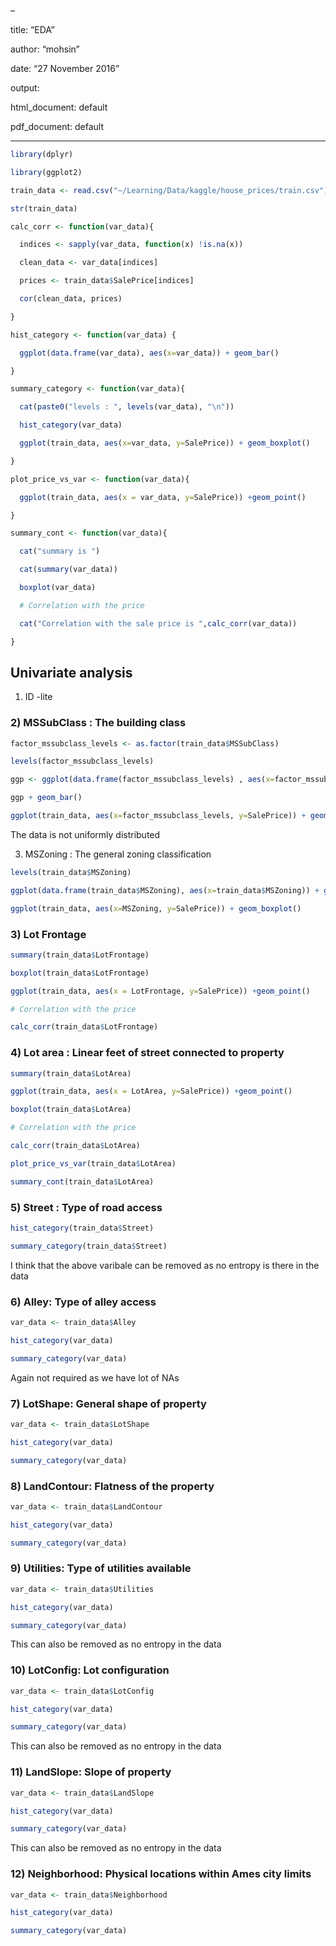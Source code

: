 --

title: "EDA"

author: "mohsin"

date: "27 November 2016"

output:

  html_document: default

  pdf_document: default

---

```r

library(dplyr)

library(ggplot2)

```

```r

train_data <- read.csv("~/Learning/Data/kaggle/house_prices/train.csv")

str(train_data)

calc_corr <- function(var_data){

  indices <- sapply(var_data, function(x) !is.na(x))

  clean_data <- var_data[indices]

  prices <- train_data$SalePrice[indices]

  cor(clean_data, prices)

}

hist_category <- function(var_data) {

  ggplot(data.frame(var_data), aes(x=var_data)) + geom_bar()

}

summary_category <- function(var_data){

  cat(paste0("levels : ", levels(var_data), "\n"))

  hist_category(var_data)

  ggplot(train_data, aes(x=var_data, y=SalePrice)) + geom_boxplot()

}

plot_price_vs_var <- function(var_data){

  ggplot(train_data, aes(x = var_data, y=SalePrice)) +geom_point()

}

summary_cont <- function(var_data){

  cat("summary is ")

  cat(summary(var_data))

  boxplot(var_data)

  # Correlation with the price

  cat("Correlation with the sale price is ",calc_corr(var_data))

}

```

## Univariate analysis

1) ID -lite

### 2) MSSubClass : The building class

```r

factor_mssubclass_levels <- as.factor(train_data$MSSubClass)

levels(factor_mssubclass_levels)

ggp <- ggplot(data.frame(factor_mssubclass_levels) , aes(x=factor_mssubclass_levels))

ggp + geom_bar()

ggplot(train_data, aes(x=factor_mssubclass_levels, y=SalePrice)) + geom_boxplot()

```

The data is not uniformly distributed

3) MSZoning : The general zoning classification

```r

levels(train_data$MSZoning)

ggplot(data.frame(train_data$MSZoning), aes(x=train_data$MSZoning)) + geom_bar()

ggplot(train_data, aes(x=MSZoning, y=SalePrice)) + geom_boxplot()

```

### 3) Lot Frontage

```r

summary(train_data$LotFrontage)

boxplot(train_data$LotFrontage)

ggplot(train_data, aes(x = LotFrontage, y=SalePrice)) +geom_point()

# Correlation with the price

calc_corr(train_data$LotFrontage)

```

### 4) Lot area : Linear feet of street connected to property

```r

summary(train_data$LotArea)

ggplot(train_data, aes(x = LotArea, y=SalePrice)) +geom_point()

boxplot(train_data$LotArea)

# Correlation with the price

calc_corr(train_data$LotArea)

```

```r

plot_price_vs_var(train_data$LotArea)

summary_cont(train_data$LotArea)

```

### 5) Street : Type of road access

```r

hist_category(train_data$Street)

summary_category(train_data$Street)

```

I think that the above varibale can be removed as no entropy is there in the data

### 6) Alley: Type of alley access

```r

var_data <- train_data$Alley

hist_category(var_data)

summary_category(var_data)

```

Again not required as we have lot of NAs

### 7) LotShape: General shape of property

```r

var_data <- train_data$LotShape

hist_category(var_data)

summary_category(var_data)

```

### 8) LandContour: Flatness of the property

```r

var_data <- train_data$LandContour

hist_category(var_data)

summary_category(var_data)

```

### 9) Utilities: Type of utilities available

```r

var_data <- train_data$Utilities

hist_category(var_data)

summary_category(var_data)

```

This can also be removed as no entropy in the data

### 10) LotConfig: Lot configuration

```r

var_data <- train_data$LotConfig

hist_category(var_data)

summary_category(var_data)

```

This can also be removed as no entropy in the data

### 11) LandSlope: Slope of property

```r

var_data <- train_data$LandSlope

hist_category(var_data)

summary_category(var_data)

```

This can also be removed as no entropy in the data

### 12) Neighborhood: Physical locations within Ames city limits

```r

var_data <- train_data$Neighborhood

hist_category(var_data)

summary_category(var_data)

```
